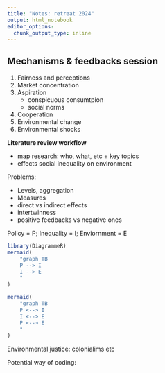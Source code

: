 ```yaml
---
title: "Notes: retreat 2024"
output: html_notebook
editor_options: 
  chunk_output_type: inline
---
```


## Mechanisms & feedbacks session

1. Fairness and perceptions
2. Market concentration
3. Aspiration
    - conspicuous consumtpion
    - social norms
4. Cooperation
5. Environmental change
6. Environmental shocks

**Literature review workflow**

- map research: who, what, etc + key topics
- effects social inequality on environment

Problems:

- Levels, aggregation
- Measures
- direct vs indirect effects
- intertwinness
- positive feedbacks vs negative ones

Policy = P; Inequality = I; Enviornment = E

```r
library(DiagrammeR)
mermaid(
    "graph TB
    P --> I
    I --> E
    "
)

mermaid(
    "graph TB
    P <--> I
    I <--> E
    P <--> E
    "
)
```

Environmental justice: colonialims etc

Potential way of coding:


